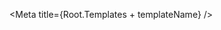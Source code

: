

<Meta title={Root.Templates + templateName} />

<DocsPageHeader 
    title={templateName}
    description='Template for login page using TextInput, Checkbox and Button components'
    addImportantNote={false}
    variant='none'
/>

<Canvas withToolbar>
    <Story name="Login" story={stories.Base} />
</Canvas>